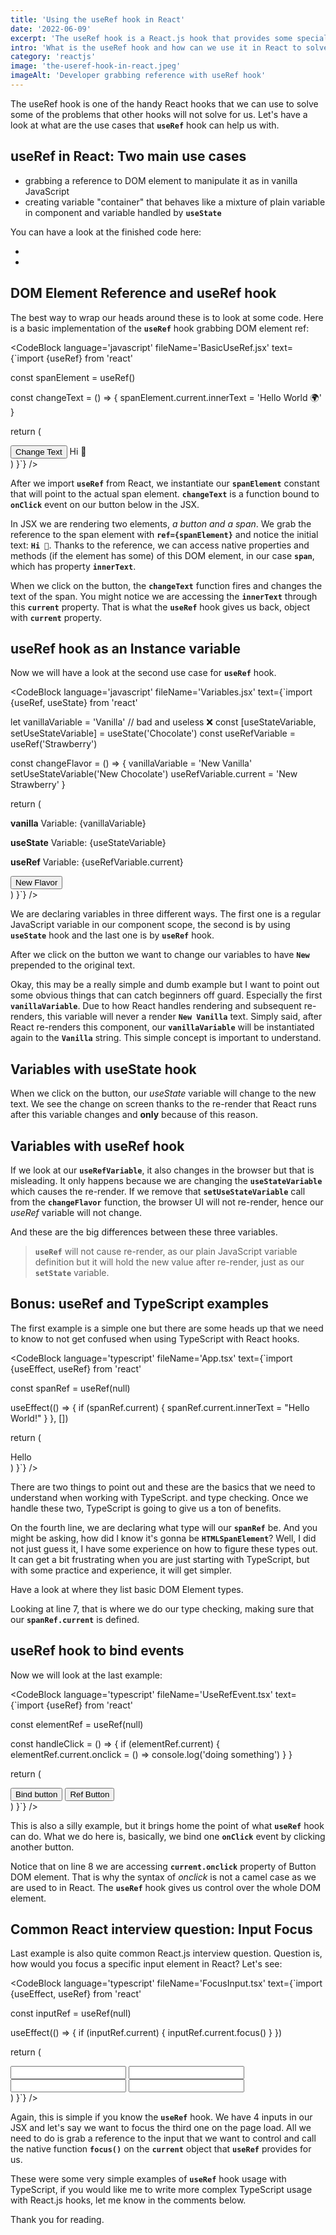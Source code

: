 ```yaml
---
title: 'Using the useRef hook in React'
date: '2022-06-09'
excerpt: 'The useRef hook is a React.js hook that provides some special features. We can use it to solve unique problems in our apps. Let us look at the useRef hook in React.'
intro: 'What is the useRef hook and how can we use it in React to solve some use cases? In this article, we will look at a couple of example usages of the useRef hook with JavaScript and TypeScript.'
category: 'reactjs'
image: 'the-useref-hook-in-react.jpeg'
imageAlt: 'Developer grabbing reference with useRef hook'
---
```


The useRef hook is one of the handy React hooks that we can use to solve some of the problems that other hooks will not solve for us. Let's have a look at what are the use cases that **`useRef`** hook can help us with.

## useRef in React: Two main use cases

- grabbing a reference to DOM element to manipulate it as in vanilla JavaScript
- creating variable "container" that behaves like a mixture of plain variable in component and variable handled by **`useState`**

You can have a look at the finished code here:
- <MdLink url='https://github.com/jstopics/05-react-js-useref' text='React useRef examples JavaScript' />
- <MdLink url='https://github.com/jstopics/05-react-ts-useref' text='React useRef examples TypeScript' />

## DOM Element Reference and useRef hook

The best way to wrap our heads around these is to look at some code. Here is a basic implementation of the **`useRef`** hook grabbing DOM element ref: 

<Note text='We will also look at how to work with useRef and TypeScript in the bonus section of this article.' />

<CodeBlock language='javascript' fileName='BasicUseRef.jsx' text={`import {useRef} from 'react'

  const spanElement = useRef()

  const changeText = () => {
    spanElement.current.innerText = 'Hello World 🌍'
  }

  return (
    <div>
      <button onClick={changeText}>Change Text</button>
      <span ref={spanElement}>Hi 👋</span>
    </div>
  )
}`} />

After we import **`useRef`** from React, we instantiate our **`spanElement`** constant that will point to the actual span element. **`changeText`** is a function bound to **`onClick`** event on our button below in the JSX. 

In JSX we are rendering two elements, _a button and a span_. We grab the reference to the span element with **`ref={spanElement}`** and notice the initial text: **`Hi 👋`**. Thanks to the reference, we can access native properties and methods (if the element has some) of this DOM element, in our case **`span`**, which has property **`innerText`**.

When we click on the button, the **`changeText`** function fires and changes the text of the span. You might notice we are accessing the **`innerText`** through this **`current`** property. That is what the **`useRef`** hook gives us back, object with **`current`** property.

<Note text='Thing to mention is, that changing the text of the span will not re-render our component. Give it a try, put a console.log right below the const spanElement.' />

## useRef hook as an Instance variable

Now we will have a look at the second use case for **`useRef`** hook.

<CodeBlock language='javascript' fileName='Variables.jsx' text={`import {useRef, useState} from 'react'

  let vanillaVariable = 'Vanilla' // bad and useless ❌
  const [useStateVariable, setUseStateVariable] = useState('Chocolate')
  const useRefVariable = useRef('Strawberry')

  const changeFlavor = () => {
    vanillaVariable = 'New Vanilla'
    setUseStateVariable('New Chocolate')
    useRefVariable.current = 'New Strawberry'
  }

  return (
    <div>
      <p><b>vanilla</b> Variable: {vanillaVariable}</p>
      <p><b>useState</b> Variable: {useStateVariable}</p>
      <p><b>useRef</b> Variable: {useRefVariable.current}</p>
      <button onClick={changeFlavor}>New Flavor</button>
    </div>
  )
}`} />

We are declaring variables in three different ways. The first one is a regular JavaScript variable in our component scope, the second is by using **`useState`** hook and the last one is by **`useRef`** hook.

After we click on the button we want to change our variables to have **`New`** prepended to the original text. 

Okay, this may be a really simple and dumb example but I want to point out some obvious things that can catch beginners off guard. Especially the first **`vanillaVariable`**. Due to how React handles rendering and subsequent re-renders, this variable will never a render **`New Vanilla`** text. Simply said, after React re-renders this component, our **`vanillaVariable`** will be instantiated again to the **`Vanilla`** string. This simple concept is important to understand.

## Variables with useState hook

When we click on the button, our _useState_ variable will change to the new text. We see the change on screen thanks to the re-render that React runs after this variable changes and **only** because of this reason.

## Variables with useRef hook

If we look at our **`useRefVariable`**, it also changes in the browser but that is misleading. It only happens because we are changing the **`useStateVariable`** which causes the re-render. If we remove that **`setUseStateVariable`** call from the **`changeFlavor`** function, the browser UI will not re-render, hence our _useRef_ variable will not change. 

And these are the big differences between these three variables. 

> **`useRef`** will not cause re-render, as our plain JavaScript variable definition but it will hold the new value after re-render, just as our **`setState`** variable.

## Bonus: useRef and TypeScript examples

The first example is a simple one but there are some heads up that we need to know to not get confused when using TypeScript with React hooks.

<CodeBlock language='typescript' fileName='App.tsx' text={`import {useEffect, useRef} from 'react'

  const spanRef = useRef<HTMLSpanElement>(null)

  useEffect(() => {
    if (spanRef.current) {
      spanRef.current.innerText = "Hello World!"
    }
  }, [])

  return (
    <div>
      <span ref={spanRef}>Hello</span>
    </div>
  )
}`} />

There are two things to point out and these are the basics that we need to understand when working with TypeScript. <MdLink url='https://www.typescriptlang.org/docs/handbook/2/type-declarations.html' text='Type declarations' /> and type checking. Once we handle these two, TypeScript is going to give us a ton of benefits.

On the fourth line, we are declaring what type will our **`spanRef`** be. And you might be asking, how did I know it's gonna be **`HTMLSpanElement`**? Well, I did not just guess it, I have some experience on how to figure these types out. It can get a bit frustrating when you are just starting with TypeScript, but with some practice and experience, it will get simpler.

Have a look at <MdLink url='https://microsoft.github.io/PowerBI-JavaScript/interfaces/_node_modules_typedoc_node_modules_typescript_lib_lib_dom_d_.htmlelement.html' text='this link to Microsoft website' /> where they list basic DOM Element types.

Looking at line 7, that is where we do our type checking, making sure that our **`spanRef.current`** is defined.

## useRef hook to bind events

Now we will look at the last example:

<CodeBlock language='typescript' fileName='UseRefEvent.tsx' text={`import {useRef} from 'react'

  const elementRef = useRef<HTMLButtonElement>(null)

  const handleClick = () => {
    if (elementRef.current) {
      elementRef.current.onclick = () => console.log('doing something')
    }
  }

  return (
    <div>
      <button onClick={handleClick}>Bind button</button>
      <button ref={elementRef}>Ref Button</button>
    </div>
  )
}`} />

This is also a silly example, but it brings home the point of what **`useRef`** hook can do. What we do here is, basically, we bind one **`onClick`** event by clicking another button. 

Notice that on line 8 we are accessing **`current.onclick`** property of Button DOM element. That is why the syntax of _onclick_ is not a camel case as we are used to in React. The **`useRef`** hook gives us control over the whole DOM element.

## Common React interview question: Input Focus

Last example is also quite common React.js interview question. Question is, how would you focus a specific input element in React? Let's see:

<CodeBlock language='typescript' fileName='FocusInput.tsx' text={`import {useEffect, useRef} from 'react'

  const inputRef = useRef<HTMLInputElement>(null)

  useEffect(() => {
    if (inputRef.current) {
      inputRef.current.focus()
    }
  })

  return (
    <div>
      <input type="text"/>
      <input type="text"/>
      <input ref={inputRef} type="text"/>
      <input type="text"/>
    </div>
  )
}`} />

Again, this is simple if you know the **`useRef`** hook. We have 4 inputs in our JSX and let's say we want to focus the third one on the page load. All we need to do is grab a reference to the input that we want to control and call the native function **`focus()`** on the **`current`** object that **`useRef`** provides for us.

These were some very simple examples of **`useRef`** hook usage with TypeScript, if you would like me to write more complex TypeScript usage with React.js hooks, let me know in the comments below. 

Thank you for reading.